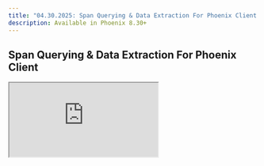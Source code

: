 ```yaml
---
title: "04.30.2025: Span Querying & Data Extraction For Phoenix Client 📊"
description: Available in Phoenix 8.30+
---
```


<Update label="April 30, 2025">

## Span Querying & Data Extraction For Phoenix Client

<Frame>
  <iframe 
    src="https://cdn.iframe.ly/SKzAJon" 
    width={1000} 
    height={400}
    allowFullScreen
  />
</Frame>

The Phoenix client now includes the **`SpanQuery` DSL**, enabling more advanced and flexible span querying for distributed tracing and telemetry data. This allows users to perform complex queries on span data, improving trace analysis and debugging.

In addition, the **`get_spans_dataframe`** method has been migrated, offering an easy-to-use way to extract span-related information as a Pandas DataFrame. This simplifies data processing and visualization, making it easier to analyze trace data within Python-based environments.

<Card title="feat: Add `SpanQuery` DSL to phoenix client and include `get_spans_dataframe` to client by anticorrelator · Pull Request #7071 · Arize-ai/phoenix" icon="github" href="https://github.com/Arize-ai/phoenix/pull/7071" horizontal>
  GitHub
</Card>

### Improvements and Bug Fixes 🐛

* [**Projects**](https://github.com/Arize-ai/phoenix/pull/7358): Add "Copy Name" button to project menu
* [**TLS**](https://github.com/Arize-ai/phoenix/pull/7370): Add independent flags for whether TLS is enabled for HTTP and gRPC servers
* [**Playground**](https://github.com/Arize-ai/phoenix/pull/7353): Log playground subscription errors
* [**API**](https://github.com/Arize-ai/phoenix/pull/7349): New RBAC primitives have been introduced for FastAPI and REST APIs
</Update>


